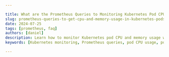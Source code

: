 ```yaml
---

title: What are the Prometheus Queries to Monitoring Kubernetes Pod CPU and Memory
slug: prometheus-queries-to-get-cpu-and-memory-usage-in-kubernetes-pods
date: 2024-07-25
tags: [prometheus, faq]
authors: [daniel]
description: Learn how to monitor Kubernetes pod CPU and memory usage with Prometheus queries. Optimize your cluster performance with effective resource tracking.
keywords: [Kubernetes monitoring, Prometheus queries, pod CPU usage, pod memory usage, PromQL, resource metrics, container monitoring]

---
```


<head>
<script
  type="application/ld+json"
  dangerouslySetInnerHTML={{ __html: JSON.stringify({
    "@context": "https://schema.org",
    "@type": "TechArticle",
    "headline": "What are the Prometheus Queries to Monitoring Kubernetes Pod CPU and Memory",
    "alternativeHeadline": "Prometheus Queries for Monitoring Kubernetes Pod CPU and Memory Usage",
    "author": {
      "@type": "Daniel",
      "name": "Yuvraj"
    },
    "publisher": {
      "@type": "Organization",
      "name": "SigNoz",
      "logo": {
        "@type": "ImageObject",
        "url": "https://signoz.io/img/SigNozLogo-orange.svg"
      }
    },
    "datePublished": "2024-07-25T00:00:00Z",
    "dateModified": "2024-07-25T00:00:00Z",
    "mainEntityOfPage": {
      "@type": "WebPage",
      "@id": "https://signoz.io/guides/prometheus-queries-to-get-cpu-and-memory-usage-in-kubernetes-pods/"
    },
    "description": "Learn how to monitor Kubernetes pod CPU and memory usage with Prometheus queries. Optimize your cluster performance with effective resource tracking.",
    "keywords": "Kubernetes monitoring, Prometheus queries, pod CPU usage, pod memory usage, PromQL, resource metrics, container monitoring",
    "articleSection": "Technology",
    "inLanguage": "en",
    "isPartOf": {
      "@type": "Blog",
      "name": "SigNoz Blog",
      "url": "https://signoz.io/blog/"
    },
    "about": [
      {
        "@type": "Thing",
        "name": "Prometheus",
        "description": "An open-source monitoring and alerting toolkit designed for reliability and scalability."
      },
      {
        "@type": "Thing",
        "name": "Kubernetes",
        "description": "An open-source container orchestration platform designed to automate the deployment, scaling, and management of containerized applications."
      },
      {
        "@type": "Thing",
        "name": "PromQL",
        "description": "Prometheus Query Language used to query and analyze metrics."
      },
      {
        "@type": "Thing",
        "name": "CPU Usage",
        "description": "Measurement of the processing power used by an application or system."
      },
      {
        "@type": "Thing",
        "name": "Memory Usage",
        "description": "Measurement of the memory consumed by an application or system."
      }
    ],
    "mentions": [
      {
        "@type": "SoftwareApplication",
        "name": "Prometheus",
        "applicationCategory": "Monitoring Tool"
      },
      {
        "@type": "SoftwareApplication",
        "name": "SigNoz",
        "applicationCategory": "Observability Platform"
      },
      {
        "@type": "SoftwareApplication",
        "name": "Grafana",
        "applicationCategory": "Visualization Tool"
      }
    ],
    "mainEntity": {
      "@type": "FAQPage",
      "mainEntity": [
        {
          "@type": "Question",
          "name": "Why monitor Kubernetes pod resources?",
          "acceptedAnswer": {
            "@type": "Answer",
            "text": "Monitoring Kubernetes pod resources is essential for maintaining optimal cluster performance and cost-efficiency. It helps track resource usage, identify issues, make informed scaling decisions, and control costs."
          }
        },
        {
          "@type": "Question",
          "name": "What are key metrics for CPU and memory usage in Kubernetes pods?",
          "acceptedAnswer": {
            "@type": "Answer",
            "text": "Key metrics include container_cpu_usage_seconds_total for CPU usage and container_memory_usage_bytes for memory usage. Additionally, kube_pod_container_resource_limits and kube_pod_container_resource_requests provide information on resource limits and requests."
          }
        },
        {
          "@type": "Question",
          "name": "How to query CPU usage in Kubernetes pods with Prometheus?",
          "acceptedAnswer": {
            "@type": "Answer",
            "text": "To query CPU usage, use Prometheus queries such as: sum(rate(container_cpu_usage_seconds_total{container!=\"\"}[5m])) by (pod) for basic CPU usage per pod, and sum(rate(container_cpu_usage_seconds_total{container!=\"\"}[5m])) by (pod) / sum(kube_pod_container_resource_limits{resource=\"cpu\"}) by (pod) * 100 for CPU usage as a percentage of allocated resources."
          }
        },
        {
          "@type": "Question",
          "name": "How to monitor memory usage in Kubernetes pods with Prometheus?",
          "acceptedAnswer": {
            "@type": "Answer",
            "text": "Use queries like sum(container_memory_usage_bytes{container!=\"\"}) by (pod) for current memory usage across pods and sum(rate(container_memory_usage_bytes{container!=\"\"}[1h])) by (pod) for memory usage trends over time. To identify potential memory leaks, use sum(container_memory_working_set_bytes{container!=\"\"}) by (pod) / sum(kube_pod_container_resource_limits{resource=\"memory\"}) by (pod) > 0.8."
          }
        },
        {
          "@type": "Question",
          "name": "What are best practices for Prometheus queries in Kubernetes?",
          "acceptedAnswer": {
            "@type": "Answer",
            "text": "Best practices include using label selectors efficiently, aggregating metrics wisely, implementing rate() and increase() functions for accurate measurements, and optimizing query performance by using time range selectors judiciously and avoiding overly complex queries."
          }
        }
      ]
    },
    "tutorial": {
      "@type": "HowTo",
      "name": "Monitoring Kubernetes Pod CPU and Memory Usage with Prometheus",
      "step": [
        {
          "@type": "HowToStep",
          "name": "Understand PromQL",
          "text": "Grasp the basics of PromQL (Prometheus Query Language) to unlock powerful insights from your Kubernetes metrics."
        },
        {
          "@type": "HowToStep",
          "name": "Identify Key Metrics",
          "text": "Key metrics for CPU and memory usage in Kubernetes pods include container_cpu_usage_seconds_total, container_memory_usage_bytes, kube_pod_container_resource_limits, and kube_pod_container_resource_requests."
        },
        {
          "@type": "HowToStep",
          "name": "Query CPU Usage",
          "text": "Use PromQL queries to monitor CPU usage, such as sum(rate(container_cpu_usage_seconds_total{container!=\"\"}[5m])) by (pod) for basic CPU usage per pod."
        },
        {
          "@type": "HowToStep",
          "name": "Query Memory Usage",
          "text": "Use PromQL queries to monitor memory usage, such as sum(container_memory_usage_bytes{container!=\"\"}) by (pod) for current memory usage across pods."
        },
        {
          "@type": "HowToStep",
          "name": "Visualize Data in Grafana",
          "text": "Create informative dashboards in Grafana by setting up panels for CPU and memory usage trends, using gauge charts for current resource utilization percentages, and implementing heat maps to identify patterns in resource usage over time."
        }
      ]
    }
  }) }}
/>
</head>

Kubernetes has revolutionized container orchestration, but with great power comes great responsibility—especially when it comes to resource management. Monitoring your Kubernetes pod CPU and memory usage is crucial for maintaining optimal cluster performance and cost-efficiency. Prometheus, a powerful open-source monitoring system, offers robust querying capabilities to help you track these vital metrics. This guide will walk you through essential Prometheus queries to get CPU and memory usage in Kubernetes pods, ensuring you can keep your cluster running smoothly.

## Why Monitor Kubernetes Pod Resources?

Resource monitoring in Kubernetes environments is not just a nice-to-have—it's a necessity. Excessive CPU and memory usage can significantly impact cluster performance, leading to slower response times, increased latency, and even pod evictions. By implementing effective monitoring with Prometheus, you gain:

1. **Real-time visibility**: Track resource usage across your entire cluster.
2. **Proactive management**: Identify and address issues before they escalate.
3. **Optimized scaling**: Make informed decisions about when to scale your resources.
4. **Cost control**: Avoid over-provisioning and reduce unnecessary expenses.

## Understanding Prometheus Queries for Kubernetes Monitoring

Before diving into specific queries, it's essential to grasp the basics of PromQL (Prometheus Query Language). PromQL is the key to unlocking powerful insights from your Kubernetes metrics. Here are some fundamental concepts:

- **Metrics**: Time series data with a name and key-value pairs (labels).
- **Selectors**: Used to filter and aggregate metrics based on labels.
- **Functions**: Manipulate and transform data (e.g., `rate()`, `sum()`, `avg()`).

Key metrics for CPU and memory usage in Kubernetes pods include:

- `container_cpu_usage_seconds_total`: Total CPU time consumed by a container.
- `container_memory_usage_bytes`: Current memory usage of a container.
- `kube_pod_container_resource_limits`: Resource limits set for containers.
- `kube_pod_container_resource_requests`: Resource requests set for containers.

It's important to note the difference between container-level and pod-level metrics. Container metrics provide granular data for individual containers, while pod metrics aggregate data across all containers in a pod.

## How to Query CPU Usage in Kubernetes Pods with Prometheus

To monitor CPU usage effectively, you'll need to craft queries that provide meaningful insights. Here are some essential queries to get you started:

1. **Basic CPU usage per pod**:

```
sum(rate(container_cpu_usage_seconds_total{container!=""}[5m])) by (pod)

```

This query calculates the average CPU usage over the last 5 minutes for each pod.

1. **CPU usage as a percentage of allocated resources**:

```
sum(rate(container_cpu_usage_seconds_total{container!=""}[5m])) by (pod) /
sum(kube_pod_container_resource_limits{resource="cpu"}) by (pod) * 100

```

This query shows CPU usage as a percentage of the pod's CPU limit, helping you identify pods approaching their resource constraints.

1. **Identifying pods with highest CPU consumption**:

```
topk(5, sum(rate(container_cpu_usage_seconds_total{container!=""}[5m])) by (pod))

```

Use this query to find the top 5 pods consuming the most CPU resources.

1. **Detecting CPU throttling events**:

```
sum(rate(container_cpu_cfs_throttled_seconds_total{container!=""}[5m])) by (pod) > 0

```

This query helps you identify pods experiencing CPU throttling, which can indicate resource constraints.

## Monitoring Memory Usage in Kubernetes Pods

Memory usage is equally critical to monitor. Here are some useful Prometheus queries for tracking memory consumption:

1. **Current memory usage across pods**:

```
sum(container_memory_usage_bytes{container!=""}) by (pod)

```

This query shows the current memory usage for each pod in bytes.

1. **Memory usage trends over time**:

```
sum(rate(container_memory_usage_bytes{container!=""}[1h])) by (pod)

```

Use this query to observe memory usage trends over the past hour.

1. **Identifying potential memory leaks**:

```
sum(container_memory_working_set_bytes{container!=""}) by (pod) /
sum(kube_pod_container_resource_limits{resource="memory"}) by (pod) > 0.8

```

This query helps you spot pods using more than 80% of their memory limit, which could indicate a memory leak.

1. **Detecting Out of Memory (OOM) events**:

```
kube_pod_container_status_last_terminated_reason{reason="OOMKilled"} == 1

```

Use this query to identify pods that have been terminated due to OOM events.

## Best Practices for Prometheus Queries in Kubernetes

To get the most out of your Prometheus queries for Kubernetes monitoring, follow these best practices:

1. **Use label selectors efficiently**: Target specific namespaces or deployments to reduce query complexity and improve performance.
2. **Aggregate metrics wisely**: Use functions like `sum()`, `avg()`, and `max()` to get meaningful insights across groups of pods or nodes.
3. **Implement `rate()` and `increase()` functions**: These functions provide more accurate measurements for counters over time.
4. **Optimize query performance**: Use time range selectors judiciously and avoid overly complex queries that may impact Prometheus performance.

## Visualizing Kubernetes Resource Usage with Grafana

While Prometheus provides powerful querying capabilities, visualizing the data can enhance your monitoring experience. Grafana, an open-source visualization tool, integrates seamlessly with Prometheus to create informative dashboards. Here are some tips for effective visualization:

1. Create dedicated panels for CPU and memory usage trends.
2. Use gauge charts to display current resource utilization percentages.
3. Implement heat maps to identify patterns in resource usage over time.
4. Set up alerting rules based on predefined thresholds to proactively manage resources.

## Key Takeaways

- Prometheus offers robust querying capabilities for monitoring Kubernetes pod resources.
- Effective PromQL queries are essential for gaining accurate insights into CPU and memory usage.
- Combining CPU and memory metrics provides a comprehensive view of pod health and performance.
- Regular monitoring and alerting help maintain optimal cluster performance and cost-efficiency.

By mastering Prometheus queries for CPU and memory usage in Kubernetes pods, you'll be well-equipped to maintain a healthy, efficient, and scalable cluster. Remember to continuously refine your monitoring strategy as your Kubernetes environment evolves, ensuring you stay ahead of potential resource issues and optimize your infrastructure for peak performance.

## Enhance Your Monitoring with SigNoz

While Prometheus offers powerful monitoring capabilities, managing retention and scaling can become challenging as your infrastructure grows. SigNoz provides a comprehensive monitoring solution that builds upon Prometheus' strengths while addressing its limitations.

<GetStartedSigNoz />

With SigNoz, you can:
- Scale your monitoring infrastructure effortlessly
- Access advanced querying and visualization capabilities
- Benefit from integrated tracing and logging alongside metrics.
- Get high performance with the clickhouse database
- Take advantage of SigNoz's exceptional exception monitoring capabilities